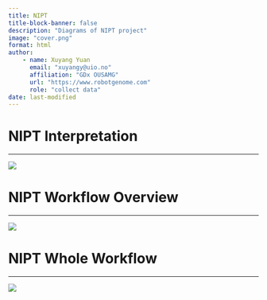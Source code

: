 ```yaml
---
title: NIPT
title-block-banner: false
description: "Diagrams of NIPT project"
image: "cover.png"
format: html
author: 
    - name: Xuyang Yuan
      email: "xuyangy@uio.no"
      affiliation: "GDx OUSAMG"
      url: "https://www.robotgenome.com"
      role: "collect data"
date: last-modified
---
```



# NIPT Interpretation
<hr>
![](interp.svg)

# NIPT Workflow Overview
<hr>

![](./overview.svg)


# NIPT Whole Workflow
<hr>
![](whole_workflow_sequence_diagram.svg)


